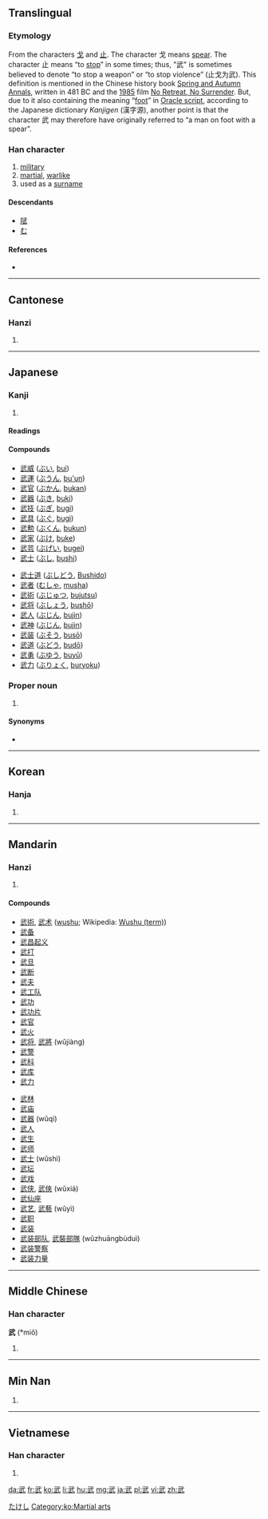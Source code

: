 ==Translingual==

===Etymology===
{{Han compound|止|戈|t1=stop|t2=spear|ls=ic}}

From the characters [[戈]] and [[止]]. The character 戈 means [[spear]]. The character 止 means “to [[stop]]” in some times; thus, "武" is sometimes believed to denote “to stop a weapon” or “to stop violence” (止戈为武). This definition is mentioned in the Chinese history book [[w:Spring and Autumn Annals|Spring and Autumn Annals]], written in 481 BC and the [[w:1985|1985]] film [[w:No Retreat, No Surrender|No Retreat, No Surrender]]. But, due to it also containing the meaning “[[foot]]” in [[w:Oracle script|Oracle script]], according to the Japanese dictionary ''Kanjigen'' (漢字源), another point is that the character 武 may therefore have originally referred to “a man on foot with a spear”.

===Han character===
{{Han char|rn=77|rad=止|as=04|sn=8|four=1314<sub>0</sub>|canj=一心卜中一 (MPYLM)}}

# [[military]]
# [[martial]], [[warlike]]
# used as a [[surname]]

====Descendants====
* [[陚]]
* [[む]]

====References====
* {{Han ref|kx=0575.090|dkj=16273|dj=0965.080|hdz=21439.050|uh=6B66|ud=27494|bh=AA5A|bd=43610}}

----

==Cantonese==

===Hanzi===
{{yue-hanzi|jyut=|y=mou5}}

# {{defn|lang=yue|sort=止04}}

----

==Japanese==
===Kanji===
{{ja-kanji|grade=5|rs=止04}}

# {{defn|lang=ja|sort=止04}}

====Readings====
{{ja-readings
|goon=[[む]] (mu)
|kanon=[[ぶ]] (bu)
|kun=[[たけし|たけ.し]] ({{ja-l|武し}}, take.shi)
|nanori=[[う]] (u), [[お]] (o), [[たけし]] (takeshi), [[たけん]] (taken), [[ん]] (n)
}}

====Compounds====
{{top2}}
* [[武威]] ([[ぶい]], [[bui]])
* [[武運]] ([[ぶうん]], [[bu'un]])
* [[武官]] ([[ぶかん]], [[bukan]])
* [[武器]] ([[ぶき]], [[buki]])
* [[武技]] ([[ぶぎ]], [[bugi]])
* [[武具]] ([[ぶぐ]], [[bugi]])
* [[武勲]] ([[ぶくん]], [[bukun]])
* [[武家]] ([[ぶけ]], [[buke]])
* [[武芸]] ([[ぶげい]], [[bugei]])
* [[武士]] ([[ぶし]], [[bushi]])
{{mid2}}
* [[武士道]] ([[ぶしどう]], [[Bushido]])
* [[武者]] ([[むしゃ]], [[musha]])
* [[武術]] ([[ぶじゅつ]], [[bujutsu]])
* [[武将]] ([[ぶしょう]], [[bushō]])
* [[武人]] ([[ぶじん]], [[bujin]])
* [[武神]] ([[ぶじん]], [[bujin]])
* [[武装]] ([[ぶそう]], [[busō]])
* [[武道]] ([[ぶどう]], [[budō]])
* [[武勇]] ([[ぶゆう]], [[buyū]])
* [[武力]] ([[ぶりょく]], [[buryoku]])
{{bottom}}

===Proper noun===
{{ja-pos|k|proper|hira=たけし|rom=Takeshi}}

# {{given name|male|lang=ja}}

====Synonyms====
* {{l|ja|仗}}

[[Category:Japanese male given names|たけし]]

----

==Korean==

===Hanja===
{{ko-hanja|hangeul=무|eumhun=|rv=mu|mr=mu|y=mu}}

# {{defn|lang=ko|sort=止04}}

[[Category:ko:Martial arts]]

----

==Mandarin==

===Hanzi===
{{cmn-hanzi|pin=[[wǔ]] ([[wu3]])|wg=wu<sup>3</sup>}}

# {{defn|lang=cmn|sort=止04}}

====Compounds====
{{top2}}
* [[武術]], [[武术]] ([[wushu]]; Wikipedia: [[w:Wushu (term)|Wushu (term)]])
* [[武备]]
* [[武昌起义]]
* [[武打]]
* [[武旦]]
* [[武断]]
* [[武夫]]
* [[武工队]]
* [[武功]]
* [[武功片]]
* [[武官]]
* [[武火]]
* [[武将]], [[武將]] (wǔjiàng)  
* [[武警]]
* [[武科]]
* [[武库]]
* [[武力]]
{{mid2}}
* [[武林]]
* [[武庙]]
* [[武器]] (wǔqì)
* [[武人]]
* [[武生]]
* [[武师]]
* [[武士]] (wǔshì)
* [[武坛]]
* [[武戏]]
* [[武侠]], [[武俠]] (wǔxiá)
* [[武仙座]]
* [[武艺]], [[武藝]] (wǔyì)
* [[武职]]
* [[武装]]
* [[武装部队]], [[武裝部隊]] (wǔzhuāngbùduì)
* [[武装警察]]
* [[武装力量]]
{{bottom}}

----

==Middle Chinese==

===Han character===
'''武''' (*miǒ)<!--asterisk indicates that this is a reconstructed pronunciation-->

# {{defn|lang=ltc|sort=止04}}

----

==Min Nan==
{{nan-hanzi|poj=bú|rs=止04}}

# {{defn|lang=nan|sort=止04}}

----

==Vietnamese==

===Han character===
{{vi-hantu|[[vũ]], [[võ]]|rs=止04}}

# {{defn|lang=vi|sort=止04}}

[[da:武]]
[[fr:武]]
[[ko:武]]
[[li:武]]
[[hu:武]]
[[mg:武]]
[[ja:武]]
[[pl:武]]
[[vi:武]]
[[zh:武]]